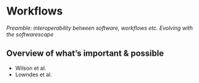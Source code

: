 # Workflows {#workflows}

*Preamble: interoperability between software, workflows etc. Evolving with the softwarescape*

## Overview of what's important & possible {#workflow-overview}

- Wilson et al. 
- Lowndes et al. 